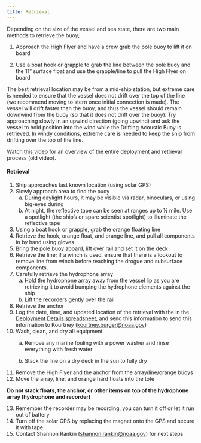 ```yaml
---
title: Retrieval
---
```


Depending on the size of the vessel and sea state, there are two main methods to retrieve the buoy;

1.  Approach the High Flyer and have a crew grab the pole buoy to lift it on board

2.  Use a boat hook or grapple to grab the line between the pole buoy and the 11" surface float and use the grapple/line to pull the High Flyer on board\

The best retrieval location may be from a mid-ship station, but extreme care is needed to ensure that the vessel does not drift over the top of the line (we recommend moving to stern once initial connection is made). The vessel will drift faster than the buoy, and thus the vessel should remain downwind from the buoy (so that it does not drift over the buoy). Try approaching slowly in an upwind direction (going upwind) and ask the vessel to hold position into the wind while the Drifting Acoustic Buoy is retrieved. In windy conditions, extreme care is needed to keep the ship from drifting over the top of the line.

Watch [this video](https://drive.google.com/file/d/1z68rHba4__vY79wDFAkjrgq4IF-WZIF3/view?usp=sharing) for an overview of the entire deployment and retrieval process (old video).

#### **Retrieval**

1.  Ship approaches last known location (using solar GPS)
2.  Slowly approach area to find the buoy
    a.  During daylight hours, it may be visible via radar, binoculars, or using big-eyes during
    b.  At night, the reflective tape can be seen at ranges up to ½ mile. Use a spotlight (the ship's or spare scientist spotlight) to illuminate the reflective tape
3.  Using a boat hook or grapple, grab the orange floating line 
4.  Retrieve the hook, orange float, and orange line, and pull all components in by hand using gloves
5.  Bring the pole buoy aboard, lift over rail and set it on the deck
6.  Retrieve the line; if a winch is used, ensure that there is a lookout to remove line from winch before reaching the drogue and subsurface components.
7.  Carefully retrieve the hydrophone array
    a.  Hold the hydrophone array away from the vessel lip as you are retrieving it to avoid bumping the hydrophone elements against the ship
    b.  Lift the recorders gently over the rail
8.  Retrieve the anchor
9.  Log the date, time, and updated location of the retrieval with the in the [Deployment Details spreadsheet](https://docs.google.com/spreadsheets/d/10bxlwfVOe1LFfj69B_YddxcA0V14m7codYwgD2YncFk/edit?usp=sharing), and send this information to send this information to Kourtney ([kourtney.burger\@noaa.gov](mailto:kourtney.burger@noaa.gov))
10. Wash, clean, and dry all equipment
    a.  Remove any marine fouling with a power washer and rinse everything with fresh water

    b.  Stack the line on a dry deck in the sun to fully dry 
11. Remove the High Flyer and the anchor from the array/line/orange buoys
12. Move the array, line, and orange hard floats into the tote  

::: callout-note
 **Do not stack floats, the anchor, or other items on top of the hydrophone array (hydrophone and recorder)**
:::

13. Remember the recorder may be recording, you can turn it off or let it run out of battery
14. Turn off the solar GPS by replacing the magnet onto the GPS and secure it with tape. 
15. Contact Shannon Rankin ([shannon.rankin\@noaa.gov](mailto:shannon.rankin@noaa.gov)) for next steps
